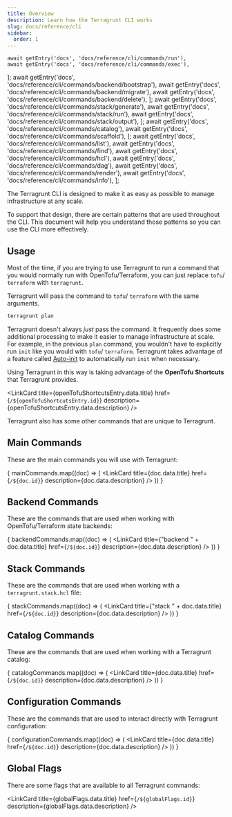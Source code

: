 ```yaml
---
title: Overview
description: Learn how the Terragrunt CLI works
slug: docs/reference/cli
sidebar:
  order: 1
---
```


    await getEntry('docs', 'docs/reference/cli/commands/run'),
    await getEntry('docs', 'docs/reference/cli/commands/exec'),
];
    await getEntry('docs', 'docs/reference/cli/commands/backend/bootstrap'),
    await getEntry('docs', 'docs/reference/cli/commands/backend/migrate'),
    await getEntry('docs', 'docs/reference/cli/commands/backend/delete'),
];
    await getEntry('docs', 'docs/reference/cli/commands/stack/generate'),
    await getEntry('docs', 'docs/reference/cli/commands/stack/run'),
    await getEntry('docs', 'docs/reference/cli/commands/stack/output'),
];
    await getEntry('docs', 'docs/reference/cli/commands/catalog'),
    await getEntry('docs', 'docs/reference/cli/commands/scaffold'),
];
    await getEntry('docs', 'docs/reference/cli/commands/list'),
    await getEntry('docs', 'docs/reference/cli/commands/find'),
    await getEntry('docs', 'docs/reference/cli/commands/hcl'),
    await getEntry('docs', 'docs/reference/cli/commands/dag'),
    await getEntry('docs', 'docs/reference/cli/commands/render'),
    await getEntry('docs', 'docs/reference/cli/commands/info'),
];

The Terragrunt CLI is designed to make it as easy as possible to manage infrastructure at any scale.

To support that design, there are certain patterns that are used throughout the CLI. This document will help you understand those patterns so you can use the CLI more effectively.

## Usage

Most of the time, if you are trying to use Terragrunt to run a command that you would normally run with OpenTofu/Terraform, you can just replace `tofu`/ `terraform` with `terragrunt`.

Terragrunt will pass the command to `tofu`/ `terraform` with the same arguments.

```bash
terragrunt plan
```

Terragrunt doesn't always _just_ pass the command. It frequently does some additional processing to make it easier to manage infrastructure at scale. For example, in the previous `plan` command, you wouldn't have to explicitly run `init` like you would with `tofu`/ `terraform`. Terragrunt takes advantage of a feature called [Auto-init](/docs/features/auto-init) to automatically run `init` when necessary.

Using Terragrunt in this way is taking advantage of the **OpenTofu Shortcuts** that Terragrunt provides.

<LinkCard title={openTofuShortcutsEntry.data.title} href={`/${openTofuShortcutsEntry.id}`} description={openTofuShortcutsEntry.data.description} />

Terragrunt also has some other commands that are unique to Terragrunt.

## Main Commands

These are the main commands you will use with Terragrunt:

{
    mainCommands.map((doc) => (
        <LinkCard title={doc.data.title} href={`/${doc.id}`} description={doc.data.description} />
    ))
}

## Backend Commands

These are the commands that are used when working with OpenTofu/Terraform state backends:

{
    backendCommands.map((doc) => (
        <LinkCard title={"backend " + doc.data.title} href={`/${doc.id}`} description={doc.data.description} />
    ))
}

## Stack Commands

These are the commands that are used when working with a `terragrunt.stack.hcl` file:

{
    stackCommands.map((doc) => (
        <LinkCard title={"stack " + doc.data.title} href={`/${doc.id}`} description={doc.data.description} />
    ))
}

## Catalog Commands

These are the commands that are used when working with a Terragrunt catalog:

{
    catalogCommands.map((doc) => (
        <LinkCard title={doc.data.title} href={`/${doc.id}`} description={doc.data.description} />
    ))
}

## Configuration Commands

These are the commands that are used to interact directly with Terragrunt configuration:

{
    configurationCommands.map((doc) => (
        <LinkCard title={doc.data.title} href={`/${doc.id}`} description={doc.data.description} />
    ))
}

## Global Flags

There are some flags that are available to all Terragrunt commands:

<LinkCard title={globalFlags.data.title} href={`/${globalFlags.id}`} description={globalFlags.data.description} />
